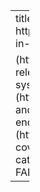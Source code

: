 ---
title: "Blog Post 7"
subtitle: " "
description:  |
  Data Link:
  https://www.kaggle.com/datasets/konradb/prison-population-in-the-us?select=populations_states.csv
 
  (https://data.ca.gov/dataset/monthly-admissions-and-releases)
  (https://www.mass.gov/info-details/cross-tracking-system-state-county-correctional-populations)
  (https://usafacts.org/data/topics/people-society/population-and-demographics/our-changing-population/state/california/?endDate=2020-01-01&startDate=2019-01-01)
  (https://www.kaggle.com/datasets/meongsuzacklee/california-covid-19-data)
author: "Group 10"
date: "2024-12-02"
categories: [Blog Post 7]
date-modified: "2024-12-02"
draft: FALSE
---